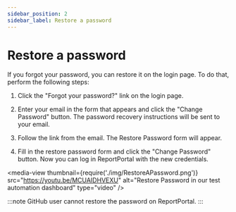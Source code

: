```yaml
---
sidebar_position: 2
sidebar_label: Restore a password
---
```


# Restore a password

If you forgot your password, you can restore it on the login page. To do that, perform the following steps:

1. Click the "Forgot your password?" link on the login page.

2. Enter your email in the form that appears and click the "Change Password"
    button. The password recovery instructions will be sent to your email.

3. Follow the link from the email. The Restore Password form will appear.

4. Fill in the restore password form and click the "Change Password" button. Now you can log in ReportPortal with the new 
credentials.

<media-view thumbnail={require('./img/RestoreAPassword.png')} src="https://youtu.be/MCUAIDHVEXU" alt="Restore Password in our test automation dashboard" type="video" />

:::note
GitHub user cannot restore the password on ReportPortal.
:::
